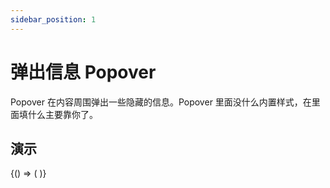 ```yaml
---
sidebar_position: 1
---
```



# 弹出信息 Popover

Popover 在内容周围弹出一些隐藏的信息。Popover 里面没什么内置样式，在里面填什么主要靠你了。

## 演示

<BrowserOnly>
  {() => (<ThemeProvider>
    <Grid xGap={16} cols={2} style={{
      alignItems: 'flex-start'
    }}>
      <Grid yGap={16} cols={1}>
        <CodeBlock title="基础"
                   code={String(BasicCode)}>
          <Basic />
        </CodeBlock>
      </Grid>
    </Grid>
  </ThemeProvider>)}
</BrowserOnly>